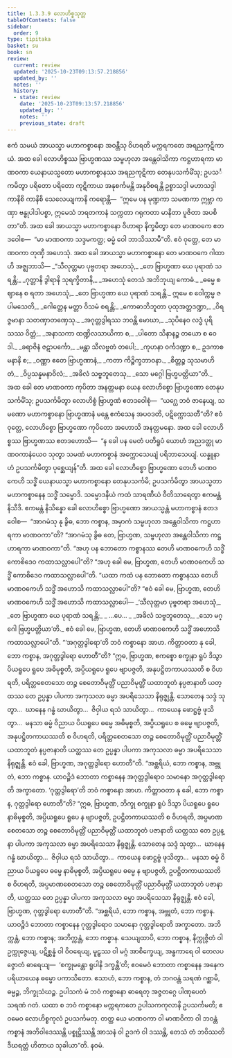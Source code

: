 ```yaml
---
title: 1.3.3.9 လောဟိစ္စသုတ္တ
tableOfContents: false
sidebar:
  order: 9
type: tipitaka
basket: su
book: sn
review:
  current: review
  updated: '2025-10-23T09:13:57.218856'
  updated_by: ''
  notes: ''
  history:
  - state: review
    date: '2025-10-23T09:13:57.218856'
    updated_by: ''
    notes: ''
    previous_state: draft
---
```



<ReviewStatus review={frontmatter.review} showDetails={true} />

<HypothesisAnnotation frontmatter={frontmatter} />

<DynamicBreadcrumb />

<Division number="132" book="sn" e="ch" v="18" p="299">

<Paragraph number="749" book="sn">
ဧကံ သမယံ အာယသ္မာ မဟာကစ္စာနော အဝန္တီသု ဝိဟရတိ မက္ကရကတေ အရညကုဋိကာယံ. အထ ခေါ လောဟိစ္စဿ ဗြာဟ္မဏဿ သမ္ဗဟုလာ အန္တေဝါသိကာ ကဋ္ဌဟာရကာ မာဏဝကာ ယေနာယသ္မတော မဟာကစ္စာနဿ အရညကုဋိကာ တေနုပသင်္ကမိံသု; ဥပသင်္ကမိတွာ ပရိတော ပရိတော ကုဋိကာယ အနုစင်္ကမန္တိ အနုဝိစရန္တိ ဥစ္စာသဒ္ဒါ မဟာသဒ္ဒါ ကာနိစိ ကာနိစိ သေလေယျကာနိ ကရောန္တိ—  “ဣမေ ပန မုဏ္ဍကာ သမဏကာ ဣဗ္ဘာ ကဏှာ ဗန္ဓုပါဒါပစ္စာ, ဣမေသံ ဘရတကာနံ သက္ကတာ ဂရုကတာ မာနိတာ ပူဇိတာ အပစိတာ”တိ. အထ ခေါ အာယသ္မာ မဟာကစ္စာနော ဝိဟာရာ နိက္ခမိတွာ တေ မာဏဝကေ ဧတဒဝေါစ—  “မာ မာဏဝကာ သဒ္ဒမကတ္ထ; ဓမ္မံ ဝေါ ဘာသိဿာမီ”တိ. ဧဝံ ဝုတ္တေ, တေ မာဏဝကာ တုဏှီ အဟေသုံ. အထ ခေါ အာယသ္မာ မဟာကစ္စာနော တေ မာဏဝကေ ဂါထာဟိ အဇ္ဈဘာသိ—
</Paragraph>

<Paragraph number="750" type="verses" book="sn">
_“သီလုတ္တမာ ပုဗ္ဗတရာ အဟေသုံ,_  
_တေ ဗြာဟ္မဏာ ယေ ပုရာဏံ သရန္တိ;_  
_ဂုတ္တာနိ ဒွါရာနိ သုရက္ခိတာနိ,_  
_အဟေသုံ တေသံ အဘိဘုယျ ကောဓံ._  

</Paragraph>

<Paragraph number="751" type="verses" book="sn">
_ဓမ္မေ စ ဈာနေ စ ရတာ အဟေသုံ,_  
_တေ ဗြာဟ္မဏာ ယေ ပုရာဏံ သရန္တိ._  

</Paragraph>

<Paragraph number="752" type="verses" book="sn">
ဣမေ စ ဝေါက္ကမ္မ ဇပါမသေတိ,_  
_ဂေါတ္တေန မတ္တာ ဝိသမံ စရန္တိ;_  
_ကောဓာဘိဘူတာ ပုထုအတ္တဒဏ္ဍာ,_  
_ဝိရဇ္ဇမာနာ သတဏှာတဏှေသု._  

</Paragraph>

<Paragraph number="753" type="verses" book="sn">
_အဂုတ္တဒွါရဿ ဘဝန္တိ မောဃာ,_  
_သုပိနေဝ လဒ္ဓံ ပုရိသဿ ဝိတ္တံ;_  
_အနာသကာ ထဏ္ဍိလသာယိကာ စ,_  
_ပါတော သိနာနဉ္စ တယော စ ဝေဒါ._  

</Paragraph>

<Paragraph number="754" type="verses" book="sn">
_ခရာဇိနံ ဇဋာပင်္ကော,_  
_မန္တာ သီလဗ္ဗတံ တပေါ;_  
_ကုဟနာ ဝင်္ကဒဏ္ဍာ စ,_  
ဥဒကာစမနာနိ စ;_  
_ဝဏ္ဏာ ဧတေ ဗြာဟ္မဏာနံ,_  
_ကတာ ကိဉ္စိက္ခဘာဝနာ._  

</Paragraph>

<Paragraph number="755" type="verses" book="sn">
_စိတ္တဉ္စ သုသမာဟိတံ,_  
_ဝိပ္ပသန္နမနာဝိလံ;_  
_အခိလံ သဗ္ဗဘူတေသု,_  
_သော မဂ္ဂေါ ဗြဟ္မပတ္တိယာ”တိ._  

</Paragraph>

<Paragraph number="756" book="sn">
အထ ခေါ တေ မာဏဝကာ ကုပိတာ အနတ္တမနာ ယေန လောဟိစ္စော ဗြာဟ္မဏော တေနုပသင်္ကမိံသု; ဥပသင်္ကမိတွာ လောဟိစ္စံ ဗြာဟ္မဏံ ဧတဒဝေါစုံ—  “ယဂ္ဃေ ဘဝံ ဇာနေယျ, သမဏော မဟာကစ္စာနော ဗြာဟ္မဏာနံ မန္တေ ဧကံသေန အပဝဒတိ, ပဋိက္ကောသတီ”တိ? ဧဝံ ဝုတ္တေ, လောဟိစ္စော ဗြာဟ္မဏော ကုပိတော အဟောသိ အနတ္တမနော. အထ ခေါ လောဟိစ္စဿ ဗြာဟ္မဏဿ ဧတဒဟောသိ—  “န ခေါ ပန မေတံ ပတိရူပံ ယောဟံ အညဒတ္ထု မာဏဝကာနံယေဝ သုတွာ သမဏံ မဟာကစ္စာနံ အက္ကောသေယျံ ပရိဘာသေယျံ. ယန္နူနာဟံ ဥပသင်္ကမိတွာ ပုစ္ဆေယျန်”တိ.
</Paragraph>

<Paragraph number="757" book="sn">
အထ ခေါ လောဟိစ္စော ဗြာဟ္မဏော တေဟိ မာဏဝကေဟိ သဒ္ဓိံ ယေနာယသ္မာ မဟာကစ္စာနော တေနုပသင်္ကမိ; ဥပသင်္ကမိတွာ အာယသ္မတာ မဟာကစ္စာနေန သဒ္ဓိံ သမ္မောဒိ. သမ္မောဒနီယံ ကထံ သာရဏီယံ ဝီတိသာရေတွာ ဧကမန္တံ နိသီဒိ. ဧကမန္တံ နိသိန္နော ခေါ လောဟိစ္စော ဗြာဟ္မဏော အာယသ္မန္တံ မဟာကစ္စာနံ ဧတဒဝေါစ—  “အာဂမံသု နု ခွိဓ, ဘော ကစ္စာန, အမှာကံ သမ္ဗဟုလာ အန္တေဝါသိကာ ကဋ္ဌဟာရကာ မာဏဝကာ”တိ? “အာဂမံသု ခွိဓ တေ, ဗြာဟ္မဏ, သမ္ဗဟုလာ အန္တေဝါသိကာ ကဋ္ဌဟာရကာ မာဏဝကာ”တိ. “အဟု ပန ဘောတော ကစ္စာနဿ တေဟိ မာဏဝကေဟိ သဒ္ဓိံ ကောစိဒေဝ ကထာသလ္လာပေါ”တိ? “အဟု ခေါ မေ, ဗြာဟ္မဏ, တေဟိ မာဏဝကေဟိ သဒ္ဓိံ ကောစိဒေဝ ကထာသလ္လာပေါ”တိ. “ယထာ ကထံ ပန ဘောတော ကစ္စာနဿ တေဟိ မာဏဝကေဟိ သဒ္ဓိံ အဟောသိ ကထာသလ္လာပေါ”တိ? “ဧဝံ ခေါ မေ, ဗြာဟ္မဏ, တေဟိ မာဏဝကေဟိ သဒ္ဓိံ အဟောသိ ကထာသလ္လာပေါ—
</Paragraph>

<Paragraph number="758" type="verses" book="sn">
_‘သီလုတ္တမာ ပုဗ္ဗတရာ အဟေသုံ,_  
_တေ ဗြာဟ္မဏာ ယေ ပုရာဏံ သရန္တိ;_  
_ …ပေ… _  
_အခိလံ သဗ္ဗဘူတေသု,_  
_သော မဂ္ဂေါ ဗြဟ္မပတ္တိယာ’တိ._  

</Paragraph>

<Paragraph number="759" book="sn">
ဧဝံ ခေါ မေ, ဗြာဟ္မဏ, တေဟိ မာဏဝကေဟိ သဒ္ဓိံ အဟောသိ ကထာသလ္လာပေါ”တိ.
</Paragraph>

<Paragraph number="760" book="sn">
“‘အဂုတ္တဒွါရော’တိ ဘဝံ ကစ္စာနော အာဟ. ကိတ္တာဝတာ နု ခေါ, ဘော ကစ္စာန, အဂုတ္တဒွါရော ဟောတီ”တိ? “ဣဓ, ဗြာဟ္မဏ, ဧကစ္စော စက္ခုနာ ရူပံ ဒိသွာ ပိယရူပေ ရူပေ အဓိမုစ္စတိ, အပ္ပိယရူပေ ရူပေ ဗျာပဇ္ဇတိ, အနုပဋ္ဌိတကာယဿတိ စ ဝိဟရတိ, ပရိတ္တစေတသော တဉ္စ စေတောဝိမုတ္တိံ ပညာဝိမုတ္တိံ ယထာဘူတံ နပ္ပဇာနာတိ ယတ္ထဿ တေ ဥပ္ပန္နာ ပါပကာ အကုသလာ ဓမ္မာ အပရိသေသာ နိရုဇ္ဈန္တိ. သောတေန သဒ္ဒံ သုတွာ…  ဃာနေန ဂန္ဓံ ဃာယိတွာ…  ဇိဝှါယ ရသံ သာယိတွာ…  ကာယေန ဖောဋ္ဌဗ္ဗံ ဖုသိတွာ…  မနသာ ဓမ္မံ ဝိညာယ ပိယရူပေ ဓမ္မေ အဓိမုစ္စတိ, အပ္ပိယရူပေ စ ဓမ္မေ ဗျာပဇ္ဇတိ, အနုပဋ္ဌိတကာယဿတိ စ ဝိဟရတိ, ပရိတ္တစေတသော တဉ္စ စေတောဝိမုတ္တိံ ပညာဝိမုတ္တိံ ယထာဘူတံ နပ္ပဇာနာတိ ယတ္ထဿ တေ ဥပ္ပန္နာ ပါပကာ အကုသလာ ဓမ္မာ အပရိသေသာ နိရုဇ္ဈန္တိ. ဧဝံ ခေါ, ဗြာဟ္မဏ, အဂုတ္တဒွါရော ဟောတီ”တိ. “အစ္ဆရိယံ, ဘော ကစ္စာန, အဗ္ဘုတံ, ဘော ကစ္စာန. ယာဝဉ္စိဒံ ဘောတာ ကစ္စာနေန အဂုတ္တဒွါရောဝ သမာနော အဂုတ္တဒွါရောတိ အက္ခာတော.
</Paragraph>

<Paragraph number="761" book="sn">
‘ဂုတ္တဒွါရော’တိ ဘဝံ ကစ္စာနော အာဟ. ကိတ္တာဝတာ နု ခေါ, ဘော ကစ္စာန, ဂုတ္တဒွါရော ဟောတီ”တိ? “ဣဓ, ဗြာဟ္မဏ, ဘိက္ခု စက္ခုနာ ရူပံ ဒိသွာ ပိယရူပေ ရူပေ နာဓိမုစ္စတိ, အပ္ပိယရူပေ ရူပေ န ဗျာပဇ္ဇတိ, ဥပဋ္ဌိတကာယဿတိ စ ဝိဟရတိ, အပ္ပမာဏစေတသော တဉ္စ စေတောဝိမုတ္တိံ ပညာဝိမုတ္တိံ ယထာဘူတံ ပဇာနာတိ ယတ္ထဿ တေ ဥပ္ပန္နာ ပါပကာ အကုသလာ ဓမ္မာ အပရိသေသာ နိရုဇ္ဈန္တိ. သောတေန သဒ္ဒံ သုတွာ…  ဃာနေန ဂန္ဓံ ဃာယိတွာ…  ဇိဝှါယ ရသံ သာယိတွာ…  ကာယေန ဖောဋ္ဌဗ္ဗံ ဖုသိတွာ…  မနသာ ဓမ္မံ ဝိညာယ ပိယရူပေ ဓမ္မေ နာဓိမုစ္စတိ, အပ္ပိယရူပေ ဓမ္မေ န ဗျာပဇ္ဇတိ, ဥပဋ္ဌိတကာယဿတိ စ ဝိဟရတိ, အပ္ပမာဏစေတသော တဉ္စ စေတောဝိမုတ္တိံ ပညာဝိမုတ္တိံ ယထာဘူတံ ပဇာနာတိ, ယတ္ထဿ တေ ဥပ္ပန္နာ ပါပကာ အကုသလာ ဓမ္မာ အပရိသေသာ နိရုဇ္ဈန္တိ. ဧဝံ ခေါ, ဗြာဟ္မဏ, ဂုတ္တဒွါရော ဟောတီ”တိ.
</Paragraph>

<Paragraph number="762" book="sn">
“အစ္ဆရိယံ, ဘော ကစ္စာန, အဗ္ဘုတံ, ဘော ကစ္စာန. ယာဝဉ္စိဒံ ဘောတာ ကစ္စာနေန ဂုတ္တဒွါရောဝ သမာနော ဂုတ္တဒွါရောတိ အက္ခာတော. အဘိက္ကန္တံ, ဘော ကစ္စာန; အဘိက္ကန္တံ, ဘော ကစ္စာန. သေယျထာပိ, ဘော ကစ္စာန, နိက္ကုဇ္ဇိတံ ဝါ ဥက္ကုဇ္ဇေယျ, ပဋိစ္ဆန္နံ ဝါ ဝိဝရေယျ, မူဠှဿ ဝါ မဂ္ဂံ အာစိက္ခေယျ, အန္ဓကာရေ ဝါ တေလပဇ္ဇောတံ ဓာရေယျ—  ‘စက္ခုမန္တော ရူပါနိ ဒက္ခန္တီ’တိ; ဧဝမေဝံ ဘောတာ ကစ္စာနေန အနေကပရိယာယေန ဓမ္မော ပကာသိတော. ဧသာဟံ, ဘော ကစ္စာန, တံ ဘဂဝန္တံ သရဏံ ဂစ္ဆာမိ, ဓမ္မဉ္စ, ဘိက္ခုသံဃဉ္စ. ဥပါသကံ မံ ဘဝံ ကစ္စာနော ဓာရေတု အဇ္ဇတဂ္ဂေ ပါဏုပေတံ သရဏံ ဂတံ. ယထာ စ ဘဝံ ကစ္စာနော မက္ကရကတေ ဥပါသကကုလာနိ ဥပသင်္ကမတိ; ဧဝမေဝ လောဟိစ္စကုလံ ဥပသင်္ကမတု. တတ္ထ ယေ မာဏဝကာ ဝါ မာဏဝိကာ ဝါ ဘဝန္တံ ကစ္စာနံ အဘိဝါဒေဿန္တိ ပစ္စုဋ္ဌိဿန္တိ အာသနံ ဝါ ဥဒကံ ဝါ ဒဿန္တိ, တေသံ တံ ဘဝိဿတိ ဒီဃရတ္တံ ဟိတာယ သုခါယာ”တိ.

</Paragraph>
</Division>

<Paragraph number="763" type="center" book="sn">
နဝမံ.
</Paragraph>